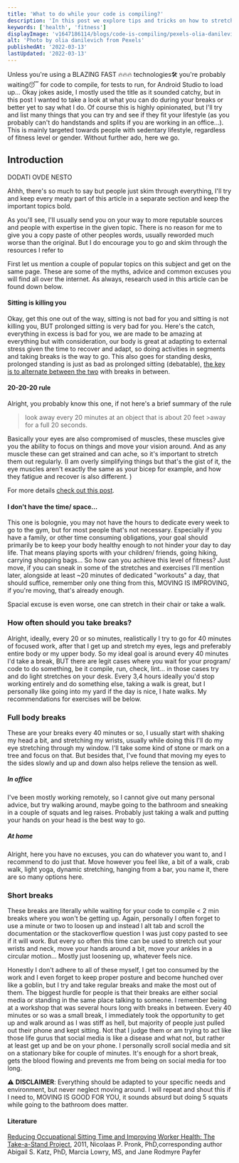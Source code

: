 ```yaml
---
title: 'What to do while your code is compiling?'
description: 'In this post we explore tips and tricks on how to stretch and take breaks properly. How often, how, and why...'
keywords: ['health', 'fitness']
displayImage: 'v1647186114/blogs/code-is-compiling/pexels-olia-danilevich-4974915_oytoha.jpg'
alt: 'Photo by olia danilevich from Pexels'
publishedAt: '2022-03-13'
lastUpdated: '2022-03-13'
---
```


Unless you're using a BLAZING FAST 🔥🔥🔥 technologies🛠️ you're probably waiting😴 for code to compile, for tests to run, for Android Studio to load up... Okay jokes aside, I mostly used the title as it sounded catchy, but in this post I wanted to take a look at what you can do during your breaks or better yet to say what I do. Of course this is highly opinionated, but I'll try and list many things that you can try and see if they fit your lifestyle (as you probably can't do handstands and splits if you are working in an office...). This is mainly targeted towards people with sedentary lifestyle, regardless of fitness level or gender. Without further ado, here we go.

## Introduction

DODATI OVDE NESTO

Ahhh, there's so much to say but people just skim through everything, I'll try and keep every meaty part of this article in a separate section and keep the important topics bold.

As you'll see, I'll usually send you on your way to more reputable sources and people with expertise in the given topic. There is no reason for me to give you a copy paste of other peoples words, usually reworded much worse than the original. But I do encourage you to go and skim through the resources I refer to

First let us mention a couple of popular topics on this subject and get on the same page. These are some of the myths, advice and common excuses you will find all over the internet. As always, research used in this article can be found down below.

#### Sitting is killing you

Okay, get this one out of the way, sitting is not bad for you and sitting is not killing you, BUT prolonged sitting is very bad for you. Here's the catch, everything in excess is bad for you, we are made to be amazing at everything but with consideration, our body is great at adapting to external stress given the time to recover and adapt, so doing activities in segments and taking breaks is the way to go. This also goes for standing desks, prolonged standing is just as bad as prolonged sitting (debatable), [the key is to alternate between the two][1] with breaks in between.

#### 20-20-20 rule

Alright, you probably know this one, if not here's a brief summary of the rule

> look away every 20 minutes at an object that is about 20 feet >away for a full 20 seconds.

Basically your eyes are also compromised of muscles, these muscles give you the ability to focus on things and move your vision around. And as any muscle these can get strained and can ache, so it's important to stretch them out regularly. (I am overly simplifying things but that's the gist of it, the eye muscles aren't exactly the same as your bicep for example, and how they fatigue and recover is also different. )

For more details [check out this post][2].

#### I don't have the time/ space...

This one is bolognie, you may not have the hours to dedicate every week to go to the gym, but for most people that's not necessary. Especially if you have a family, or other time consuming obligations, your goal should primarily be to keep your body healthy enough to not hinder your day to day life. That means playing sports with your children/ friends, going hiking, carrying shopping bags... So how can you achieve this level of fitness? Just move, if you can sneak in some of the stretches and exercises I'll mention later, alongside at least ~20 minutes of dedicated "workouts" a day, that should suffice, remember only one thing from this, MOVING IS IMPROVING, if you're moving, that's already enough.

Spacial excuse is even worse, one can stretch in their chair or take a walk.

### How often should you take breaks?

Alright, ideally, every 20 or so minutes, realistically I try to go for 40 minutes of focused work, after that I get up and stretch my eyes, legs and preferably entire body or my upper body. So my ideal goal is around every 40 minutes I'd take a break, BUT there are legit cases where you wait for your program/ code to do something, be it compile, run, check, lint... in those cases try and do light stretches on your desk. Every 3,4 hours ideally you'd stop working entirely and do something else, taking a walk is great, but I personally like going into my yard if the day is nice, I hate walks. My recommendations for exercises will be below.

### Full body breaks

These are your breaks every 40 minutes or so, I usually start with shaking my head a bit, and stretching my wrists, usually while doing this I'll do my eye stretching through my window. I'll take some kind of stone or mark on a tree and focus on that. But besides that, I've found that moving my eyes to the sides slowly and up and down also helps relieve the tension as well.

##### In office

I've been mostly working remotely, so I cannot give out many personal advice, but try walking around, maybe going to the bathroom and sneaking in a couple of squats and leg raises. Probably just taking a walk and putting your hands on your head is the best way to go.

##### At home

Alright, here you have no excuses, you can do whatever you want to, and I recommend to do just that. Move however you feel like, a bit of a walk, crab walk, light yoga, dynamic stretching, hanging from a bar, you name it, there are so many options here.

### Short breaks

These breaks are literally while waiting for your code to compile < 2 min breaks where you won't be getting up. Again, personally I often forget to use a minute or two to loosen up and instead I alt tab and scroll the documentation or the stackoverflow question I was just copy pasted to see if it will work. But every so often this time can be used to stretch out your wrists and neck, move your hands around a bit, move your ankles in a circular motion... Mostly just loosening up, whatever feels nice.

Honestly I don't adhere to all of these myself, I get too consumed by the work and I even forget to keep proper posture and become hunched over like a goblin, but I try and take regular breaks and make the most out of them. The biggest hurdle for people is that their breaks are either social media or standing in the same place talking to someone. I remember being at a workshop that was several hours long with breaks in between. Every 40 minutes or so was a small break, I immediately took the opportunity to get up and walk around as I was stiff as hell, but majority of people just pulled out their phone and kept sitting. Not that I judge them or am trying to act like those life gurus that social media is like a disease and what not, but rather at least get up and be on your phone. I personally scroll social media and sit on a stationary bike for couple of minutes. It's enough for a short break, gets the blood flowing and prevents me from being on social media for too long.

⚠️ **DISCLAIMER**: Everything should be adapted to your specific needs and environment, but never neglect moving around. I will repeat and shout this if I need to, MOVING IS GOOD FOR YOU, it sounds absurd but doing 5 squats while going to the bathroom does matter.

#### Literature

[Reducing Occupational Sitting Time and Improving Worker Health: The Take-a-Stand Project][1], 2011, Nicolaas P. Pronk, PhD,corresponding author Abigail S. Katz, PhD, Marcia Lowry, MS, and Jane Rodmyre Payfer

[1]: https://www.ncbi.nlm.nih.gov/pmc/articles/PMC3477898/
[2]: https://www.healthline.com/health/eye-health/20-20-20-rule
